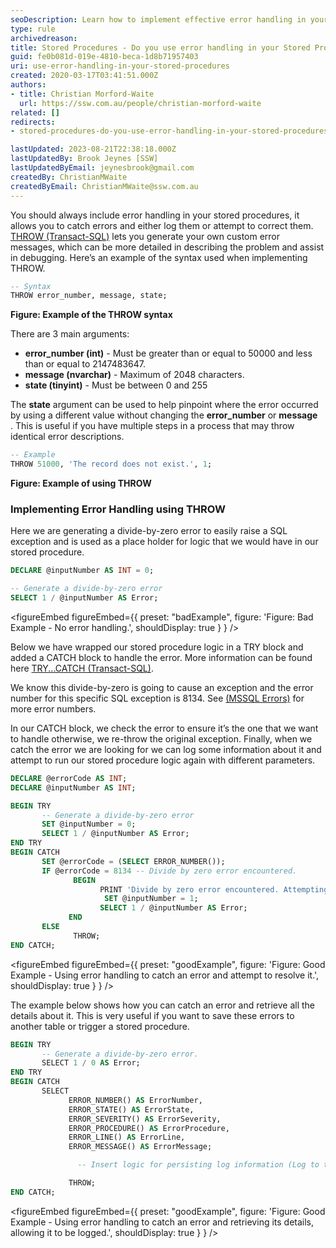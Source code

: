 ```yaml
---
seoDescription: Learn how to implement effective error handling in your SQL stored procedures using THROW for reliable code and easier debugging.
type: rule
archivedreason:
title: Stored Procedures - Do you use error handling in your Stored Procedures?
guid: fe0b081d-019e-4810-beca-1d8b71957403
uri: use-error-handling-in-your-stored-procedures
created: 2020-03-17T03:41:51.000Z
authors:
- title: Christian Morford-Waite
  url: https://ssw.com.au/people/christian-morford-waite
related: []
redirects:
- stored-procedures-do-you-use-error-handling-in-your-stored-procedures

lastUpdated: 2023-08-21T22:38:18.000Z
lastUpdatedBy: Brook Jeynes [SSW]
lastUpdatedByEmail: jeynesbrook@gmail.com
createdBy: ChristianMWaite
createdByEmail: ChristianMWaite@ssw.com.au
---
```


You should always include error handling in your stored procedures, it allows you to catch errors and either log them or attempt to correct them.
[THROW (Transact-SQL)](https&#58;//docs.microsoft.com/en-us/sql/t-sql/language-elements/throw-transact-sql?view=sql-server-ver15) lets you generate your own custom error messages, which can be more detailed in describing the problem and assist in debugging.
Here’s an example of the syntax used when implementing THROW.

```sql
-- Syntax
THROW error_number, message, state;
```

**Figure: Example of the THROW syntax**

There are 3 main arguments:

* **error\_number (int)** - Must be greater than or equal to 50000 and less than or equal to 2147483647.
* **message (nvarchar)** - Maximum of 2048 characters.
* **state (tinyint)** - Must be between 0 and 255

The  **state** argument can be used to help pinpoint where the error occurred by using a different value without changing the  **error\_number** or  **message** . This is useful if you have multiple steps in a process that may throw identical error descriptions.

```sql
-- Example
THROW 51000, 'The record does not exist.', 1;
```

**Figure: Example of using THROW**

### Implementing Error Handling using THROW

Here we are generating a divide-by-zero error to easily raise a SQL exception and is used as a place holder for logic that we would have in our stored procedure.

```sql
DECLARE @inputNumber AS INT = 0;

-- Generate a divide-by-zero error
SELECT 1 / @inputNumber AS Error;
```

<figureEmbed figureEmbed={{
  preset: "badExample",
  figure: 'Figure: Bad Example - No error handling.',
  shouldDisplay: true
} } />


Below we have wrapped our stored procedure logic in a TRY block and added a CATCH block to handle the error. More information can be found here [TRY...CATCH (Transact-SQL)](https&#58;//docs.microsoft.com/en-us/sql/t-sql/language-elements/try-catch-transact-sql?view=sql-server-ver15).

We know this divide-by-zero is going to cause an exception and the error number for this specific SQL exception is 8134. See [(MSSQL Errors)](https&#58;//docs.microsoft.com/en-us/sql/relational-databases/errors-events/database-engine-events-and-errors?view=sql-server-ver15) for more error numbers.

In our CATCH block, we check the error to ensure it’s the one that we want to handle otherwise, we re-throw the original exception.
Finally, when we catch the error we are looking for we can log some information about it and attempt to run our stored procedure logic again with different parameters.

```sql
DECLARE @errorCode AS INT;
DECLARE @inputNumber AS INT;

BEGIN TRY
       -- Generate a divide-by-zero error
       SET @inputNumber = 0;
       SELECT 1 / @inputNumber AS Error;
END TRY
BEGIN CATCH
       SET @errorCode = (SELECT ERROR_NUMBER());
       IF @errorCode = 8134 -- Divide by zero error encountered.
              BEGIN
                    PRINT 'Divide by zero error encountered. Attempting to correct'
                     SET @inputNumber = 1;
                    SELECT 1 / @inputNumber AS Error;
             END
       ELSE
              THROW;
END CATCH;
```

<figureEmbed figureEmbed={{
  preset: "goodExample",
  figure: 'Figure: Good Example - Using error handling to catch an error and attempt to resolve it.',
  shouldDisplay: true
} } />


The example below shows how you can catch an error and retrieve all the details about it.
This is very useful if you want to save these errors to another table or trigger a stored procedure.

```sql
BEGIN TRY
       -- Generate a divide-by-zero error.
       SELECT 1 / 0 AS Error;
END TRY
BEGIN CATCH
       SELECT
             ERROR_NUMBER() AS ErrorNumber,
             ERROR_STATE() AS ErrorState,
             ERROR_SEVERITY() AS ErrorSeverity,
             ERROR_PROCEDURE() AS ErrorProcedure,
             ERROR_LINE() AS ErrorLine,
             ERROR_MESSAGE() AS ErrorMessage;

               -- Insert logic for persisting log information (Log to table or log to file)

             THROW;
END CATCH;
```

<figureEmbed figureEmbed={{
  preset: "goodExample",
  figure: 'Figure: Good Example - Using error handling to catch an error and retrieving its details, allowing it to be logged.',
  shouldDisplay: true
} } />
